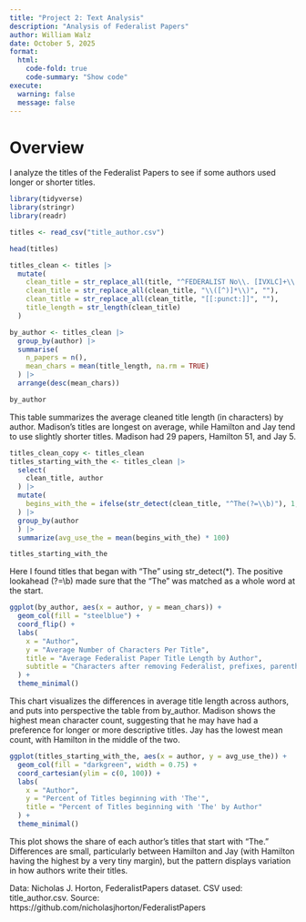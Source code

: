 ```yaml
---
title: "Project 2: Text Analysis"
description: "Analysis of Federalist Papers"
author: William Walz
date: October 5, 2025
format: 
  html:
    code-fold: true
    code-summary: "Show code"
execute: 
  warning: false
  message: false
---
```


# Overview
I analyze the titles of the Federalist Papers to see if some authors used longer or shorter titles.


```r
library(tidyverse)
library(stringr)
library(readr)

titles <- read_csv("title_author.csv")

head(titles)
```


```r
titles_clean <- titles |>
  mutate(
    clean_title = str_replace_all(title, "^FEDERALIST No\\. [IVXLC]+\\.\\s*", ""),
    clean_title = str_replace_all(clean_title, "\\([^)]*\\)", ""),
    clean_title = str_replace_all(clean_title, "[[:punct:]]", ""),
    title_length = str_length(clean_title)
  )

by_author <- titles_clean |>
  group_by(author) |>
  summarise(
    n_papers = n(),
    mean_chars = mean(title_length, na.rm = TRUE)
  ) |>
  arrange(desc(mean_chars))

by_author

```


This table summarizes the average cleaned title length (in characters) by author. Madison’s titles are longest on average, while Hamilton and Jay tend to use slightly shorter titles. Madison had 29 papers, Hamilton 51, and Jay 5.


```r
titles_clean_copy <- titles_clean
titles_starting_with_the <- titles_clean |>
  select(
    clean_title, author
  ) |>
  mutate(
    begins_with_the = ifelse(str_detect(clean_title, "^The(?=\\b)"), 1, 0)
  ) |>
  group_by(author
  ) |>
  summarize(avg_use_the = mean(begins_with_the) * 100)

titles_starting_with_the
```

Here I found titles that began with "The" using str_detect(*). The positive lookahead (?=\\b) made sure that the "The" was matched as a whole word at the start. 

```r
ggplot(by_author, aes(x = author, y = mean_chars)) + 
  geom_col(fill = "steelblue") +
  coord_flip() +
  labs(
    x = "Author",
    y = "Average Number of Characters Per Title",
    title = "Average Federalist Paper Title Length by Author",
    subtitle = "Characters after removing Federalist, prefixes, parentheses"
  ) +
  theme_minimal()
```

This chart visualizes the differences in average title length across authors, and puts into perspective the table from by_author. Madison shows the highest mean character count, suggesting that he may have had a preference for longer or more descriptive titles. Jay has the lowest mean count, with Hamilton in the middle of the two.

```r
ggplot(titles_starting_with_the, aes(x = author, y = avg_use_the)) +
  geom_col(fill = "darkgreen", width = 0.75) +
  coord_cartesian(ylim = c(0, 100)) +
  labs(
    x = "Author",
    y = "Percent of Titles beginning with 'The'",
    title = "Percent of Titles beginning with 'The' by Author"
  ) +
  theme_minimal()
```

This plot shows the share of each author’s titles that start with "The." Differences are small, particularly between Hamilton and Jay (with Hamilton having the highest by a very tiny margin), but the pattern displays variation in how authors write their titles.




Data: Nicholas J. Horton, FederalistPapers dataset. CSV used: title_author.csv.
Source: https://github.com/nicholasjhorton/FederalistPapers
